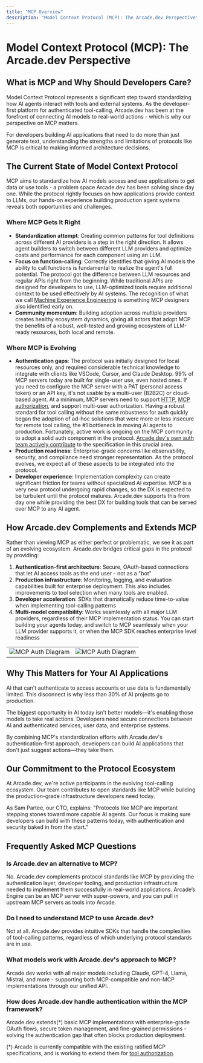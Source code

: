```yaml
---
title: "MCP Overview"
description: "Model Context Protocol (MCP): The Arcade.dev Perspective"
---
```

# Model Context Protocol (MCP): The Arcade.dev Perspective

## What is MCP and Why Should Developers Care?

Model Context Protocol represents a significant step toward standardizing how AI agents interact with tools and external systems. As the developer-first platform for authenticated tool-calling, Arcade.dev has been at the forefront of connecting AI models to real-world actions - which is why our perspective on MCP matters.

For developers building AI applications that need to do more than just generate text, understanding the strengths and limitations of protocols like MCP is critical to making informed architecture decisions.

## The Current State of Model Context Protocol

MCP aims to standardize how AI models access and use applications to get data or use tools - a problem space Arcade.dev has been solving since day one. While the protocol rightly focuses on how applications provide context to LLMs, our hands-on experience building production agent systems reveals both opportunities and challenges.

### Where MCP Gets It Right

* **Standardization attempt**: Creating common patterns for tool definitions across different AI providers is a step in the right direction. It allows agent builders to switch between different LLM providers and optimize costs and performance for each component using an LLM.
* **Focus on function-calling**: Correctly identifies that giving AI models the ability to call functions is fundamental to realize the agent's full potential. The protocol got the difference between LLM resources and regular APIs right from the beginning. While traditional APIs are designed for developers to use, LLM-optimized tools require additional context to be used effectively by AI systems. The recognition of what we call [Machine Experience Engineering](https://blog.arcade.dev/the-birth-of-machine-experience-engineering) is something MCP designers also identified early on.
* **Community momentum**: Building adoption across multiple providers creates healthy ecosystem dynamics, giving all actors that adopt MCP the benefits of a robust, well-tested and growing ecosystem of LLM-ready resources, both local and remote.

### Where MCP is Evolving

* **Authentication gaps**: The protocol was initially designed for local resources only, and required considerable technical knowledge to integrate with clients like VSCode, Cursor, and Claude Desktop. 99% of MCP servers today are built for single-user use, even hosted ones. If you need to configure the MCP server with a PAT (personal access token) or an API key, it's not usable by a multi-user (B2B2C) or cloud-based agent. At a minimum, MCP servers need to support [HTTP](https://modelcontextprotocol.io/specification/2025-03-26/basic/transports#streamable-http), [MCP authorization](https://modelcontextprotocol.io/specification/draft/basic/authorization), and support multi-user authorization.  Having a robust standard for tool calling without the same robustness for auth quickly began the adoption of ad-hoc solutions that were more or less insecure for remote tool calling, the #1 bottleneck in moving AI agents to production. Fortunately, active work is ongoing on the MCP community to adopt a solid auth component in the protocol. [Arcade.dev's own auth team actively contribute](https://www.youtube.com/watch?v=f1sLBGWnByc) to the specification in this crucial area.
* **Production readiness**: Enterprise-grade concerns like observability, security, and compliance need stronger representation. As the protocol evolves, we expect all of these aspects to be integrated into the protocol.
* **Developer experience**: Implementation complexity can create significant friction for teams without specialized AI expertise. MCP is a very new protocol undergoing rapid changes, so the DX is expected to be turbulent until the protocol matures. Arcade.dev supports this from day one while providing the best DX for building tools that can be served over MCP to any AI agent.

## How Arcade.dev Complements and Extends MCP

Rather than viewing MCP as either perfect or problematic, we see it as part of an evolving ecosystem. Arcade.dev bridges critical gaps in the protocol by providing:

1. **Authentication-first architecture**: Secure, OAuth-based connections that let AI access tools as the end user - not as a "bot"
1. **Production infrastructure**: Monitoring, logging, and evaluation capabilities built for enterprise deployment.  This also includes improvements to tool selection when many tools are enabled.
1. **Developer acceleration**: SDKs that dramatically reduce time-to-value when implementing tool-calling patterns
1. **Multi-model compatibility**: Works seamlessly with all major LLM providers, regardless of their MCP implementation status. You can start building your agents today, and switch to MCP seamlessly when your LLM provider supports it, or when the MCP SDK reaches enterprise level readiness

<table>
  <tbody>
  <tr>
    <td><img src="/images/mcp/mcp-auth-1.jpg" alt="MCP Auth Diagram" /></td>
    <td><img src="/images/mcp/mcp-auth-2.jpg" alt="MCP Auth Diagram" /></td>
  </tr>
  </tbody>
</table>

## Why This Matters for Your AI Applications

AI that can't authenticate to access accounts or use data is fundamentally limited. This disconnect is why less than 30% of AI projects go to production.

The biggest opportunity in AI today isn't better models—it's enabling those models to take real actions. Developers need secure connections between AI and authenticated services, user data, and enterprise systems.

By combining MCP's standardization efforts with Arcade.dev's authentication-first approach, developers can build AI applications that don't just suggest actions—they take them.

## Our Commitment to the Protocol Ecosystem

At Arcade.dev, we're active participants in the evolving tool-calling ecosystem. Our team contributes to open standards like MCP while building the production-grade infrastructure developers need today.

As Sam Partee, our CTO, explains: "Protocols like MCP are important stepping stones toward more capable AI agents. Our focus is making sure developers can build with these patterns today, with authentication and security baked in from the start."

## Frequently Asked MCP Questions

### Is Arcade.dev an alternative to MCP?

No. Arcade.dev complements protocol standards like MCP by providing the authentication layer, developer tooling, and production infrastructure needed to implement them successfully in real-world applications.  Arcade’s Engine can be an MCP server with super-powers, and you can pull in upstream MCP servers as tools into Arcade.

### Do I need to understand MCP to use Arcade.dev?

Not at all. Arcade.dev provides intuitive SDKs that handle the complexities of tool-calling patterns, regardless of which underlying protocol standards are in use.

### What models work with Arcade.dev's approach to MCP?

Arcade.dev works with all major models including Claude, GPT-4, Llama, Mistral, and more - supporting both MCP-compatible and non-MCP implementations through our unified API.

### How does Arcade.dev handle authentication within the MCP framework?

Arcade.dev extends(*) basic MCP implementations with enterprise-grade OAuth flows, secure token management, and fine-grained permissions - solving the authentication gap that often blocks production deployment.

(*) Arcade is currently compatible with the existing ratified MCP specifications, and is working to extend them for [tool authorization](https://github.com/modelcontextprotocol/modelcontextprotocol/pull/475).
